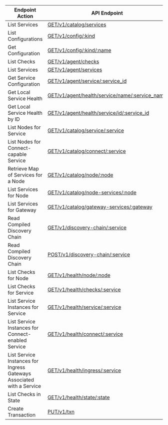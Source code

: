 | Endpoint Action      | API Endpoint           | Access Level   | Note   |
| -------------------- | ---------------------- | -------------- | ------ |
List Services|[GET/v1/catalog/services](https://www.consul.io/api-docs/catalog#list-services)|service:read|
List Configurations|[GET/v1/config/:kind](https://www.consul.io/api-docs/config#list-configurations)|service:read|
Get Configuration|[GET/v1/config/:kind/:name](https://www.consul.io/api-docs/config#get-configuration)|service:read|
List Checks|[GET/v1/agent/checks](https://www.consul.io/api-docs/agent/check#list-checks)|node:read,service:read|
List Services|[GET/v1/agent/services](https://www.consul.io/api-docs/agent/service#list-services)|service:read|
Get Service Configuration|[GET/v1/agent/service/:service_id](https://www.consul.io/api-docs/agent/service#get-service-configuration)|service:read|
Get Local Service Health|[GET/v1/agent/health/service/name/:service_name](https://www.consul.io/api-docs/agent/service#get-local-service-health)|service:read|
Get Local Service Health by ID|[GET/v1/agent/health/service/id/:service_id](https://www.consul.io/api-docs/agent/service#get-local-service-health-by-its-id)|service:read|
List Nodes for Service|[GET/v1/catalog/service/:service](https://www.consul.io/api-docs/catalog#list-nodes-for-service)|node:read,service:read|
List Nodes for Connect-capable Service|[GET/v1/catalog/connect/:service](https://www.consul.io/api-docs/catalog#list-nodes-for-connect-capable-service)|node:read,service:read|
Retrieve Map of Services for a Node|[GET/v1/catalog/node/:node](https://www.consul.io/api-docs/catalog#retrieve-map-of-services-for-a-node)|node:read,service:read|
List Services for Node|[GET/v1/catalog/node-services/:node](https://www.consul.io/api-docs/catalog#list-services-for-node)|node:read,service:read|
List Services for Gateway|[GET/v1/catalog/gateway-services/:gateway](https://www.consul.io/api-docs/catalog#list-services-for-gateway)|service:read|
Read Compiled Discovery Chain|[GET/v1/discovery-chain/:service](https://www.consul.io/api-docs/discovery-chain#read-compiled-discovery-chain)|service:read|
Read Compiled Discovery Chain|[POST/v1/discovery-chain/:service](https://www.consul.io/api-docs/discovery-chain#read-compiled-discovery-chain)|service:read|
List Checks for Node|[GET/v1/health/node/:node](https://www.consul.io/api-docs/health#list-checks-for-node)|node:read,service:read|
List Checks for Service|[GET/v1/health/checks/:service](https://www.consul.io/api-docs/health#list-checks-for-service)|node:read,service:read|
List Service Instances for Service|[GET/v1/health/service/:service](https://www.consul.io/api-docs/health#list-nodes-for-service)|node:read,service:read|
List Service Instances for Connect-enabled Service|[GET/v1/health/connect/:service](https://www.consul.io/api-docs/health#list-service-instances-for-connect-enabled-service)|node:read,service:read|
List Service Instances for Ingress Gateways Associated with a Service|[GET/v1/health/ingress/:service](https://www.consul.io/api-docs/health#list-service-instances-for-ingress-gateways-associated-with-a-service)|node:read,service:read|
List Checks in State|[GET/v1/health/state/:state](https://www.consul.io/api-docs/health#list-checks-in-state)|node:read,service:read|
Create Transaction|[PUT/v1/txn](https://www.consul.io/api-docs/txn#create-transaction)|key:read,key:write,node:read,node:write,service:read,service:write|
